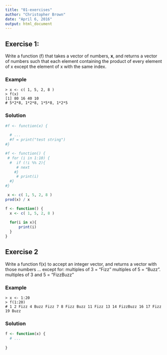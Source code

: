 ```yaml
---
title: "01-exercises"
author: "Christopher Brown"
date: "April 6, 2016"
output: html_document
---
```



## Exercise 1:

Write a function (f) that takes a vector of numbers, **x**, and returns a vector of numbers such that each element containing the product of every element of x except the element of x with the same index. 


### Example 

    > x <- c( 1, 5, 2, 8 ) 
    > f(x) 
    [1] 80 16 40 10
    # 5*2*8, 1*2*8, 1*5*8, 1*2*5  


### Solution 

```r
#f <- function(x) {
  
  # ...
  #f = print("test string")
#}

#f <- function() { 
 # for (i in 1:10) {
  #  if (!i %% 2){
     # next
    #}
     # print(i)
  #}
#}

 x <- c( 1, 5, 2, 8 ) 
prod(x) / x

f <- function() { 
  x <- c( 1, 5, 2, 8 ) 
  
  for(i in x){
      print(i)
  }
}

```
    


## Exercise 2

Write a function f(x) to accept an integer vector, and returns a vector with those numbers … except for: 
   multiples of 3 = “Fizz” 
   multiples of 5 = “Buzz”. 
   multiples of 3 and 5 = “FizzBuzz”
   
### Example

    > x <- 1:20
    > f(1:20) 
    # 1 2 Fizz 4 Buzz Fizz 7 8 Fizz Buzz 11 Fizz 13 14 FizzBuzz 16 17 Fizz 19 Buzz


### Solution

```r
f <- function(x) {
  # ...
  
}
```

